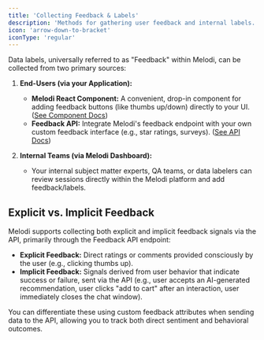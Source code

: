 ```yaml
---
title: 'Collecting Feedback & Labels'
description: 'Methods for gathering user feedback and internal labels.'
icon: 'arrow-down-to-bracket'
iconType: 'regular'
---
```


Data labels, universally referred to as "Feedback" within Melodi, can be collected from two primary sources:

1.  **End-Users (via your Application):**
    *   **Melodi React Component:** A convenient, drop-in component for adding feedback buttons (like thumbs up/down) directly to your UI. ([See Component Docs](/integrating-melodi-analytics/react-component))
    *   **Feedback API:** Integrate Melodi's feedback endpoint with your own custom feedback interface (e.g., star ratings, surveys). ([See API Docs](/api-reference/create-feedback))

2.  **Internal Teams (via Melodi Dashboard):**
    *   Your internal subject matter experts, QA teams, or data labelers can review sessions directly within the Melodi platform and add feedback/labels.

## Explicit vs. Implicit Feedback

Melodi supports collecting both explicit and implicit feedback signals via the API, primarily through the Feedback API endpoint:

*   **Explicit Feedback:** Direct ratings or comments provided consciously by the user (e.g., clicking thumbs up).
*   **Implicit Feedback:** Signals derived from user behavior that indicate success or failure, sent via the API (e.g., user accepts an AI-generated recommendation, user clicks "add to cart" after an interaction, user immediately closes the chat window).

You can differentiate these using custom feedback attributes when sending data to the API, allowing you to track both direct sentiment and behavioral outcomes. 